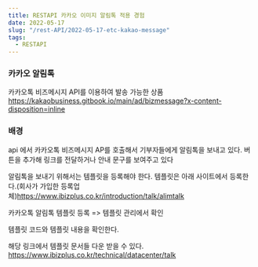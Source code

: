 ```yaml
---
title: RESTAPI 카카오 이미지 알림톡 적용 경험
date: 2022-05-17
slug: "/rest-API/2022-05-17-etc-kakao-message"
tags:
  - RESTAPI
---
```


### 카카오 알림톡
 카카오톡  비즈메시지 API를 이용하여 발송 가능한 상품
https://kakaobusiness.gitbook.io/main/ad/bizmessage?x-content-disposition=inline

### 배경
api 에서  카카오톡  비즈메시지 AP를 호출해서 기부자들에게 알림톡을 보내고 있다.
버튼을 추가해 링크를 전달하거나
안내 문구를 보여주고 있다

알림톡을 보내기 위해서는 템플릿을 등록해야 한다.
템플릿은 아래 사이트에서
등록한다.(회사가 가입한 등록업체)https://www.ibizplus.co.kr/introduction/talk/alimtalk

카카오톡 알림톡 템플릿 등록
=> 템플릿 관리에서 확인

템플릿 코드와 템플릿 내용을 확인한다.


해당 링크에서 템플릿 문서들 다운 받을 수 있다.
https://www.ibizplus.co.kr/technical/datacenter/talk



